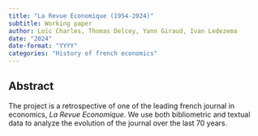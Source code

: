 ```yaml
---
title: "La Revue Economique (1954-2024)"
subtitle: Working paper   
author: Loïc Charles, Thomas Delcey, Yann Giraud, Ivan Ledezema 
date: "2024"
date-format: "YYYY"
categories: "History of french economics"
---
```


<!-- ![](picture.jpg) -->

## Abstract

The project is a retrospective of one of the leading french journal in economics, _La Revue Economique_. We use both bibliometric and textual data to analyze the evolution of the journal over the last 70 years.

<!-- ## Published In -->

<!-- This article is forthcoming in the *History of Political Economy*. [Link](https://doi.org/10.1215/00182702-11242749) -->

